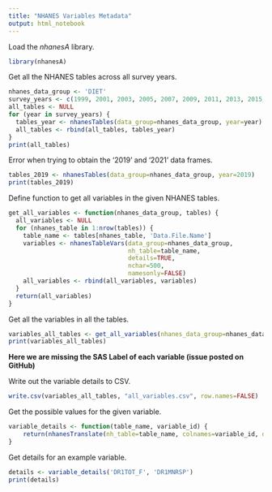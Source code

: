 ```yaml
---
title: "NHANES Variables Metadata"
output: html_notebook
---
```


Load the *nhanesA* library.
```r
library(nhanesA)
```

Get all the NHANES tables across all survey years.
```r
nhanes_data_group <- 'DIET'
survey_years <- c(1999, 2001, 2003, 2005, 2007, 2009, 2011, 2013, 2015, 2017)
all_tables <- NULL
for (year in survey_years) {
  tables_year <- nhanesTables(data_group=nhanes_data_group, year=year)
  all_tables <- rbind(all_tables, tables_year)
}
print(all_tables)
```

Error when trying to obtain the '2019' and '2021' data frames.
```r
tables_2019 <- nhanesTables(data_group=nhanes_data_group, year=2019)
print(tables_2019)
```

Define function to get all variables in the given NHANES tables.
```r
get_all_variables <- function(nhanes_data_group, tables) {
  all_variables <- NULL
  for (nhanes_table in 1:nrow(tables)) {
    table_name <- tables[nhanes_table, 'Data.File.Name']
    variables <- nhanesTableVars(data_group=nhanes_data_group, 
                                 nh_table=table_name, 
                                 details=TRUE, 
                                 nchar=500, 
                                 namesonly=FALSE)
    all_variables <- rbind(all_variables, variables)
  }
  return(all_variables)
}
```

Get all the variables in all the tables.
```r
variables_all_tables <- get_all_variables(nhanes_data_group=nhanes_data_group, tables=all_tables)
print(variables_all_tables)
```

**Here we are missing the SAS Label of each variable (issue posted on GitHub)**

Write out the variable details to CSV. 
```r
write.csv(variables_all_tables, "all_variables.csv", row.names=FALSE)
```


Get the possible values for the given variable.
```r
variable_details <- function(table_name, variable_id) {
    return(nhanesTranslate(nh_table=table_name, colnames=variable_id, details=TRUE))
}
```


Get details for an example variable.
```r
details <- variable_details('DR1TOT_F', 'DR1MNRSP')
print(details)
```
